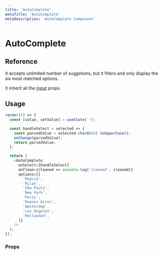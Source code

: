 ```yaml
---
title: 'AutoComplete'
metaTitle: 'AutoComplete'
metaDescription: 'AutoComplete Component'
---
```



# AutoComplete

## Reference

It accepts unlimited number of suggstions, but it filters and only display the six
most matched options.

It inherit all the [Input](/components/input/default) props.

## Usage

```javascript state
render(() => {
  const [value, setValue] = useState('');

  const handleSelect = selected => {
    const parsedValue = selected.charAt(0).toUpperCase();
    onChange(parsedValue);
    return parsedValue;
  };

  return (
    <AutoComplete
      onSelect={handleSelect}
      onClean={cleaned => console.log('cleaned', cleaned)}
      options={[
        'Madrid',
        'Milan',
        'São Paulo',
        'New York',
        'Paris',
        'Buenos Aires',
        'Amsterdam',
        'Los Angeles',
        'Hollywood',
      ]}
    />
  );
});
```

### Props

<PropsTable component="AutoComplete" platform="web" />

